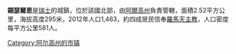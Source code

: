 '''錫瑟爾恩'''是[[瑞士|瑞士]]的城鎮，位於該國北部，由[[阿爾高州|阿爾高州]]負責管轄，面積2.52平方公里，海拔高度295米，2012年人口1,463，約四成居民信奉[[羅馬天主教|羅馬天主教]]，人口密度每平方公里581人。

{{Switzerland-geo-stub}}
[[Category:阿尔高州的市镇|Category:阿尔高州的市镇]]